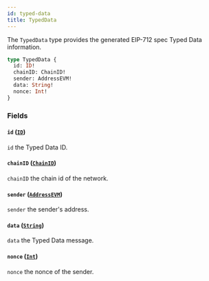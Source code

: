 ```yaml
---
id: typed-data
title: TypedData
---
```



The `TypedData` type provides the generated EIP-712 spec Typed Data information.

```graphql
type TypedData {
  id: ID!
  chainID: ChainID!
  sender: AddressEVM!
  data: String!
  nonce: Int!
}
```


### Fields

#### `id` ([`ID`](/cyberconnect/reference/scalars/id))

`id` the Typed Data ID.


#### `chainID` ([`ChainID`](/cyberconnect/reference/scalars/chain-id))

`chainID` the chain id of the network.


#### `sender` ([`AddressEVM`](/cyberconnect/reference/scalars/address-evm))

`sender` the sender's address.


#### `data` ([`String`](/cyberconnect/reference/scalars/string))

`data` the Typed Data message.


#### `nonce` ([`Int`](/cyberconnect/reference/scalars/int))

`nonce` the nonce of the sender.




